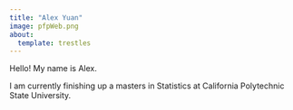 ```yaml
---
title: "Alex Yuan"
image: pfpWeb.png
about: 
  template: trestles 
---
```


Hello! My name is Alex. 


I am currently finishing up a masters in Statistics at California Polytechnic State University.
